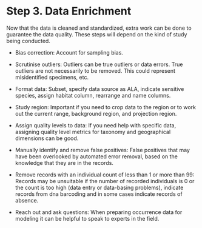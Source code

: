 # Step 3. Data Enrichment

Now that the data is cleaned and standardized, extra work can be done to guarantee the data quality. These steps will depend on the kind of study being conducted. 

- Bias correction: Account for sampling bias.

- Scrutinise outliers: Outliers can be true outliers or data errors. True outliers are not necessarily to be removed. This could represent misidentified specimens, etc.

- Format data: Subset, specify data source as ALA, indicate sensitive species, assign habitat column, rearrange and name columns.

- Study region: Important if you need to crop data to the region or to work out the current range, background region, and projection region.

- Assign quality levels to data: If you need help with specific data, assigning quality level metrics for taxonomy and geographical dimensions can be good.

- Manually identify and remove false positives: False positives that may have been overlooked by automated error removal, based on the knowledge that they are in the records.

- Remove records with an individual count of less than 1 or more than 99: Records may be unsuitable if the number of recorded individuals is 0 or the count is too high (data entry or data-basing problems), indicate records from dna barcoding and in some cases indicate records of absence.

- Reach out and ask questions:	When preparing occurrence data for modeling it can be helpful to speak to experts in the field.
